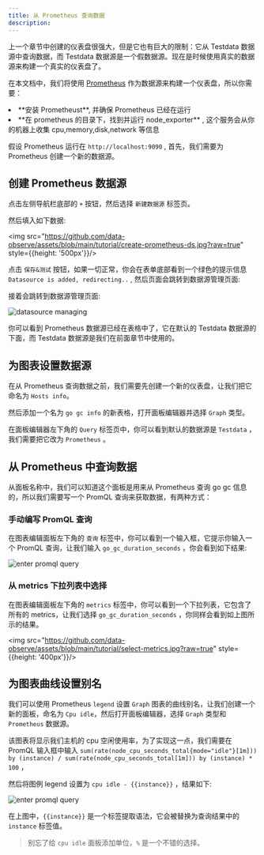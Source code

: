 ```yaml
---
title: 从 Prometheus 查询数据
description: 
---
```



上一个章节中创建的仪表盘很强大，但是它也有巨大的限制：它从 Testdata 数据源中查询数据，而 Testdata 数据源是一个假数据源。现在是时候使用真实的数据源来构建一个真实的仪表盘了。

在本文档中，我们将使用 [Prometheus](https://prometheus.io/) 作为数据源来构建一个仪表盘，所以你需要：

<TextList>
    <li>**安装 Prometheust**, 并确保 Prometheus 已经在运行</li>
    <li>**在 prometheus 的目录下，找到并运行 node_exporter** , 这个服务会从你的机器上收集 cpu,memory,disk,network 等信息</li>
</TextList>


假设 Prometheus 运行在 `http://localhost:9090` , 首先，我们需要为 Prometheus 创建一个新的数据源。

## 创建 Prometheus 数据源

点击左侧导航栏底部的 `+` 按钮，然后选择 `新建数据源` 标签页。

然后填入如下数据:

<img src="https://github.com/data-observe/assets/blob/main/tutorial/create-prometheus-ds.jpg?raw=true" style={{height: '500px'}}/>

点击 `保存&测试` 按钮，如果一切正常，你会在表单底部看到一个绿色的提示信息 `Datasource is added, redirecting..` , 然后页面会跳转到数据源管理页面:

接着会跳转到数据源管理页面:

![datasource managing](https://github.com/data-observe/assets/blob/main/tutorial/datasource-managing.jpg?raw=true)

你可以看到 Prometheus 数据源已经在表格中了，它在默认的 Testdata 数据源的下面，而 Testdata 数据源是我们在前面章节中使用的。

## 为图表设置数据源

在从 Prometheus 查询数据之前，我们需要先创建一个新的仪表盘，让我们把它命名为 `Hosts info`。

然后添加一个名为 `go gc info` 的新表格，打开面板编辑器并选择 `Graph` 类型。

在面板编辑器左下角的 `Query` 标签页中，你可以看到默认的数据源是 `Testdata` ，我们需要把它改为 `Prometheus` 。

## 从 Prometheus 中查询数据

从面板名称中，我们可以知道这个面板是用来从 Prometheus 查询 go gc 信息的，所以我们需要写一个 PromQL 查询来获取数据，有两种方式：

### 手动编写 PromQL 查询

在图表编辑面板左下角的 `查询` 标签中，你可以看到一个输入框，它提示你输入一个 PromQL 查询，让我们输入 `go_gc_duration_seconds` ，你会看到如下结果:


![enter promql query](https://github.com/data-observe/assets/blob/main/tutorial/enter-prometheus-query.jpg?raw=true)

### 从 metrics 下拉列表中选择

在图表编辑面板左下角的 `metrics` 标签中，你可以看到一个下拉列表，它包含了所有的 metrics，让我们选择 `go_gc_duration_seconds` ，你同样会看到如上图所示的结果。

<img src="https://github.com/data-observe/assets/blob/main/tutorial/select-metrics.jpg?raw=true" style={{height: '400px'}}/>

## 为图表曲线设置别名

我们可以使用 Prometheus `legend` 设置 `Graph` 图表的曲线别名，让我们创建一个新的面板，命名为 `Cpu idle`，然后打开面板编辑器，选择 `Graph` 类型和 `Prometheus` 数据源。

该图表将显示我们主机的 cpu 空闲使用率，为了实现这一点，我们需要在 PromQL 输入框中输入 `sum(rate(node_cpu_seconds_total{mode="idle"}[1m])) by (instance) / sum(rate(node_cpu_seconds_total[1m])) by (instance) * 100` ，

然后将图例 legend 设置为 `cpu idle - {{instance}}` ，结果如下:


![enter promql query](https://github.com/data-observe/assets/blob/main/tutorial/prometheus-legend.jpg?raw=true)

在上图中，`{{instance}}` 是一个标签提取语法，它会被替换为查询结果中的 `instance` 标签值。


> 别忘了给  `cpu idle` 面板添加单位，`%` 是一个不错的选择。




